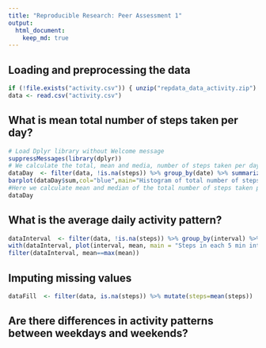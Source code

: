 ```yaml
---
title: "Reproducible Research: Peer Assessment 1"
output: 
  html_document:
    keep_md: true
---
```



## Loading and preprocessing the data
```r
if (!file.exists("activity.csv")) { unzip("repdata_data_activity.zip") }
data <- read.csv("activity.csv")
```



## What is mean total number of steps taken per day?
```r
# Load Dplyr library without Welcome message
suppressMessages(library(dplyr))
# We calculate the total, mean and media, number of steps taken per day
dataDay  <- filter(data, !is.na(steps)) %>% group_by(date) %>% summarize(sum=sum(steps), mean=mean(steps), median=median(steps))
barplot(dataDay$sum,col="blue",main="Histogram of total number of steps per day",ylab="Number of steps", xlab="Period : October - November, 2012")
#Here we calculate mean and median of the total number of steps taken per day
dataDay
```


## What is the average daily activity pattern?

```r
dataInterval  <- filter(data, !is.na(steps)) %>% group_by(interval) %>% summarize(mean=mean(steps))
with(dataInterval, plot(interval, mean, main = "Steps in each 5 min interval", type = "l", col="red")) 
filter(dataInterval, mean==max(mean))
```

## Imputing missing values
```r
dataFill  <- filter(data, is.na(steps)) %>% mutate(steps=mean(steps))
```



## Are there differences in activity patterns between weekdays and weekends?
```r

```
